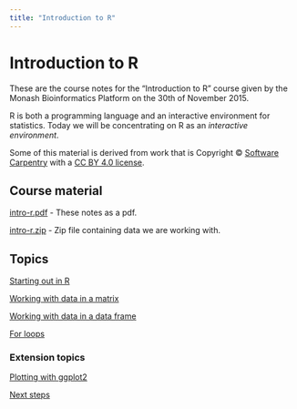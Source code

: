 ```yaml
---
title: "Introduction to R"
---
```


# Introduction to R

These are the course notes for the "Introduction to R" course given by the Monash Bioinformatics Platform on the 30th of November 2015.

R is both a programming language and an interactive environment for statistics. Today we will be concentrating on R as an *interactive environment*.

Some of this material is derived from work that is Copyright © [Software Carpentry](http://software-carpentry.org/) with a [CC BY 4.0 license](https://creativecommons.org/licenses/by/4.0/).

## Course material

[intro-r.pdf](intro-r.pdf) - These notes as a pdf.

[intro-r.zip](intro-r.zip) - Zip file containing data we are working with.

## Topics

[Starting out in R](start.html)

[Working with data in a matrix](matrices.html)

[Working with data in a data frame](data_frames.html)

[For loops](for_loops.html)

### Extension topics

[Plotting with ggplot2](ggplot.html)

[Next steps](next.html)
